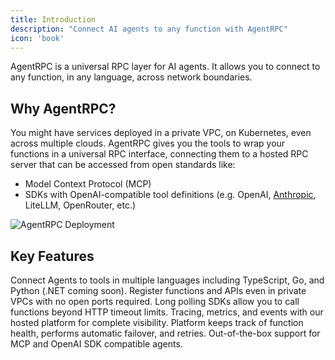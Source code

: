 ```yaml
---
title: Introduction
description: "Connect AI agents to any function with AgentRPC"
icon: 'book'
---
```


AgentRPC is a universal RPC layer for AI agents. It allows you to connect to any function, in any language, across network boundaries.

## Why AgentRPC?

You might have services deployed in a private VPC, on Kubernetes, even across multiple clouds. AgentRPC gives you the tools to wrap your functions in a universal RPC interface, connecting them to a hosted RPC server that can be accessed from open standards like:

- Model Context Protocol (MCP)
- SDKs with OpenAI-compatible tool definitions (e.g. OpenAI, [Anthropic](https://docs.anthropic.com/en/api/openai-sdk), LiteLLM, OpenRouter, etc.)

<img
  src="/images/deployment.png"
  alt="AgentRPC Deployment"
/>


## Key Features

<CardGroup cols={2}>
  <Card
    title="Multi-language Support"
    icon="code"
  >
    Connect Agents to tools in multiple languages including TypeScript, Go, and Python (.NET coming soon).
  </Card>
  <Card
    title="Private Network Support"
    icon="lock"
  >
    Register functions and APIs even in private VPCs with no open ports required.
  </Card>
  <Card
    title="Long-running Functions"
    icon="clock"
  >
    Long polling SDKs allow you to call functions beyond HTTP timeout limits.
  </Card>
  <Card
    title="Full Observability"
    icon="chart-line"
  >
    Tracing, metrics, and events with our hosted platform for complete visibility.
  </Card>
  <Card
    title="Automatic Failover"
    icon="shield"
  >
    Platform keeps track of function health, performs automatic failover, and retries.
  </Card>
  <Card
    title="Framework Compatibility"
    icon="puzzle-piece"
  >
    Out-of-the-box support for MCP and OpenAI SDK compatible agents.
  </Card>
</CardGroup>
